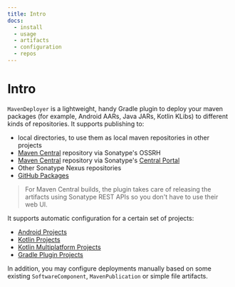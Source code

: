 ```yaml
---
title: Intro
docs:
  - install
  - usage
  - artifacts
  - configuration
  - repos
---
```


# Intro

`MavenDeployer` is a lightweight, handy Gradle plugin to deploy your maven packages (for example, Android AARs, Java JARs, Kotlin KLibs)
to different kinds of repositories. It supports publishing to:
- local directories, to use them as local maven repositories in other projects
- [Maven Central](https://central.sonatype.com/) repository via Sonatype's OSSRH
- [Maven Central](https://central.sonatype.com/) repository via Sonatype's [Central Portal](https://central.sonatype.org/register/central-portal/)
- Other Sonatype Nexus repositories
- [GitHub Packages](https://docs.github.com/en/packages)

> For Maven Central builds, the plugin takes care of releasing the artifacts using Sonatype REST APIs so you don't have to use their web UI.

It supports automatic configuration for a certain set of projects:

- [Android Projects](artifacts#android-projects)
- [Kotlin Projects](artifacts#kotlin-regular-projects)
- [Kotlin Multiplatform Projects](artifacts#kotlin-multiplatform-projects)
- [Gradle Plugin Projects](artifacts#gradle-plugin-projects)

In addition, you may configure deployments manually based on some existing `SoftwareComponent`, `MavenPublication` or simple file artifacts.

